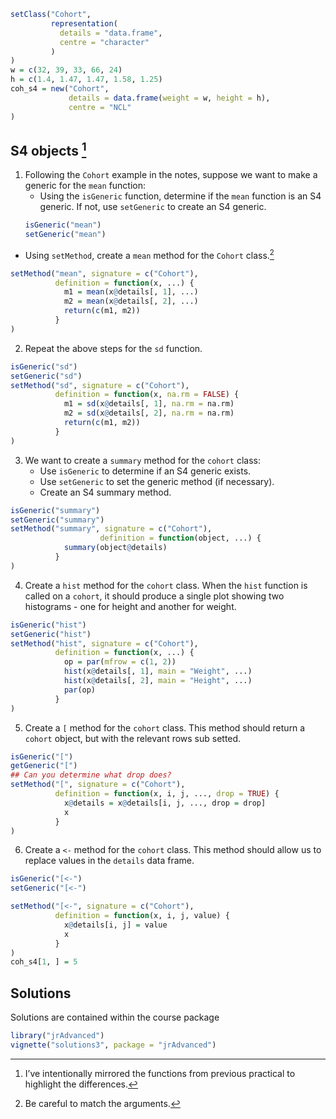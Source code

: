 ```r
setClass("Cohort",
         representation(
           details = "data.frame",
           centre = "character"
         )
)
w = c(32, 39, 33, 66, 24)
h = c(1.4, 1.47, 1.47, 1.58, 1.25)
coh_s4 = new("Cohort",
             details = data.frame(weight = w, height = h),
             centre = "NCL"
)

```
## S4 objects ^[I've intentionally mirrored the functions from previous practical to highlight the differences.]

1. Following the `Cohort` example in the notes, suppose we want to make a generic for the `mean` function:
    - Using the `isGeneric` function, determine if the `mean` function is an S4 generic. If not, use `setGeneric` to create an S4 generic.
```r
isGeneric("mean")
setGeneric("mean")
```
- Using `setMethod`, create a `mean` method for the `Cohort` class.^[Be careful to match the arguments.]
```r
setMethod("mean", signature = c("Cohort"), 
          definition = function(x, ...) {
            m1 = mean(x@details[, 1], ...)
            m2 = mean(x@details[, 2], ...)
            return(c(m1, m2))
          }
)
```

2. Repeat the above steps for the `sd` function.
```r
isGeneric("sd")
setGeneric("sd")
setMethod("sd", signature = c("Cohort"), 
          definition = function(x, na.rm = FALSE) {
            m1 = sd(x@details[, 1], na.rm = na.rm)
            m2 = sd(x@details[, 2], na.rm = na.rm)
            return(c(m1, m2))
          }
)
```
3. We want to create a `summary` method for the `cohort` class:
    - Use `isGeneric` to determine if an S4 generic exists.
    - Use `setGeneric` to set the generic method (if necessary).
    - Create an S4 summary method.

```r
isGeneric("summary")
setGeneric("summary")
setMethod("summary", signature = c("Cohort"), 
                    definition = function(object, ...) {
            summary(object@details)
          }
)
```

4. Create a `hist` method for the `cohort` class. When the `hist` function is called on a `cohort`, it should produce a single plot showing two histograms - one for height and another for weight.
```r
isGeneric("hist")
setGeneric("hist")
setMethod("hist", signature = c("Cohort"), 
          definition = function(x, ...) {
            op = par(mfrow = c(1, 2))
            hist(x@details[, 1], main = "Weight", ...)
            hist(x@details[, 2], main = "Height", ...)
            par(op)
          }
)
```

5. Create a `[` method for the `cohort` class. This method should return a `cohort` object, but with the relevant rows sub setted.
```r
isGeneric("[")
getGeneric("[")
## Can you determine what drop does?
setMethod("[", signature = c("Cohort"), 
          definition = function(x, i, j, ..., drop = TRUE) {
            x@details = x@details[i, j, ..., drop = drop]
            x
          }
)
```

6. Create a `<-` method for the `cohort` class. This method should allow us to replace values in the `details` data frame.

```r
isGeneric("[<-")
setGeneric("[<-")

setMethod("[<-", signature = c("Cohort"), 
          definition = function(x, i, j, value) {
            x@details[i, j] = value
            x
          }
)
coh_s4[1, ] = 5
```


## Solutions

Solutions are contained within the course package
```r
library("jrAdvanced")
vignette("solutions3", package = "jrAdvanced")
```